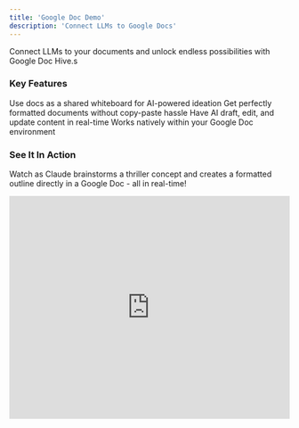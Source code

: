 ```yaml
---
title: 'Google Doc Demo'
description: 'Connect LLMs to Google Docs'
---
```


Connect LLMs to your documents and unlock endless possibilities with Google Doc Hive.s

### Key Features

<CardGroup cols={2}>
  <Card title="Real-time Brainstorming" icon="brain">
    Use docs as a shared whiteboard for AI-powered ideation
  </Card>
  <Card title="Formatted Output" icon="text-size">
    Get perfectly formatted documents without copy-paste hassle
  </Card>
  <Card title="Live Editing" icon="pen-to-square">
    Have AI draft, edit, and update content in real-time
  </Card>
  <Card title="Seamless Integration" icon="puzzle-piece">
    Works natively within your Google Doc environment
  </Card>
</CardGroup>

### See It In Action

Watch as Claude brainstorms a thriller concept and creates a formatted outline directly in a Google Doc - all in real-time!

<Frame>
  <iframe
    width="100%"
    height="400"
    src="https://www.youtube.com/embed/hwfUybKP_sE"
    title="Google Doc Demo"
    frameBorder="0"
    allow="accelerometer; autoplay; clipboard-write; encrypted-media; gyroscope; picture-in-picture"
    allowFullScreen
  />
</Frame>

